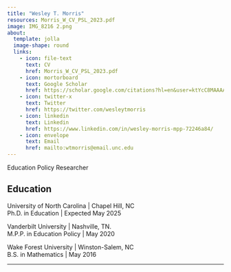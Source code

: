 ```yaml
---
title: "Wesley T. Morris"
resources: Morris_W_CV_PSL_2023.pdf
image: IMG_8216 2.png
about:
  template: jolla
  image-shape: round
  links:
    - icon: file-text
      text: CV
      href: Morris_W_CV_PSL_2023.pdf
    - icon: mortorboard
      text: Google Scholar
      href: https://scholar.google.com/citations?hl=en&user=ktYcC8MAAAAJ&view_op=list_works&authuser=5&gmla=AH70aAWVyVJkXi7NWJQBqNzgLmUIHMp1BeJhLZbRPnf2S7CC718HviNud1FttDOMRthIlc1Uk9nKmh6UqikZp6jzrJmJ3KDwsfBwqg
    - icon: twitter-x
      text: Twitter
      href: https://twitter.com/wesleytmorris
    - icon: linkedin
      text: Linkedin
      href: https://www.linkedin.com/in/wesley-morris-mpp-72246a84/
    - icon: envelope
      text: Email
      href: mailto:wtmorris@email.unc.edu
---
```


Education Policy Researcher

## Education

University of North Carolina | Chapel Hill, NC  
Ph.D. in Education | Expected May 2025  

Vanderbilt University | Nashville, TN.  
M.P.P. in Education Policy | May 2020  

Wake Forest University | Winston-Salem, NC  
B.S. in Mathematics | May 2016 


---
